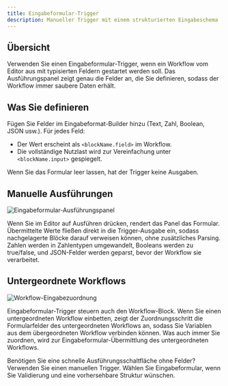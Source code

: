 ```yaml
---
title: Eingabeformular-Trigger
description: Manueller Trigger mit einem strukturierten Eingabeschema
---
```



## Übersicht

Verwenden Sie einen Eingabeformular-Trigger, wenn ein Workflow vom Editor aus mit typisierten Feldern gestartet werden soll. Das Ausführungspanel zeigt genau die Felder an, die Sie definieren, sodass der Workflow immer saubere Daten erhält.

## Was Sie definieren

Fügen Sie Felder im Eingabeformat-Builder hinzu (Text, Zahl, Boolean, JSON usw.). Für jedes Feld:

- Der Wert erscheint als `<blockName.field>` im Workflow.
- Die vollständige Nutzlast wird zur Vereinfachung unter `<blockName.input>` gespiegelt.

Wenn Sie das Formular leer lassen, hat der Trigger keine Ausgaben.

## Manuelle Ausführungen

<div className='flex justify-center my-6'>
  <Image
    src='/static/triggers/input-form-panel-light.png'
    alt='Eingabeformular-Ausführungspanel'
    width={400}
    height={250}
    className='rounded-xl border border-border shadow-sm'
  />
</div>

Wenn Sie im Editor auf Ausführen drücken, rendert das Panel das Formular. Übermittelte Werte fließen direkt in die Trigger-Ausgabe ein, sodass nachgelagerte Blöcke darauf verweisen können, ohne zusätzliches Parsing. Zahlen werden in Zahlentypen umgewandelt, Booleans werden zu true/false, und JSON-Felder werden geparst, bevor der Workflow sie verarbeitet.

## Untergeordnete Workflows

<div className='flex justify-center my-6'>
  <Image
    src='/static/triggers/workflow-input-mapping-light.png'
    alt='Workflow-Eingabezuordnung'
    width={400}
    height={250}
    className='rounded-xl border border-border shadow-sm'
  />
</div>

Eingabeformular-Trigger steuern auch den Workflow-Block. Wenn Sie einen untergeordneten Workflow einbetten, zeigt der Zuordnungsschritt die Formularfelder des untergeordneten Workflows an, sodass Sie Variablen aus dem übergeordneten Workflow verbinden können. Was auch immer Sie zuordnen, wird zur Eingabeformular-Übermittlung des untergeordneten Workflows.

<Callout>
Benötigen Sie eine schnelle Ausführungsschaltfläche ohne Felder? Verwenden Sie einen manuellen Trigger. Wählen Sie Eingabeformular, wenn Sie Validierung und eine vorhersehbare Struktur wünschen.
</Callout>
